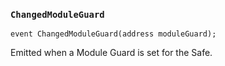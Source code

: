 ### `ChangedModuleGuard`

```solidity
event ChangedModuleGuard(address moduleGuard);
```

Emitted when a Module Guard is set for the Safe.
